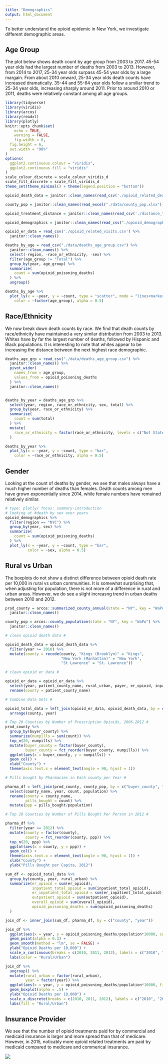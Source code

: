 ```yaml
---
title: "Demographics"
output: html_document
---
```


To better understand the opioid epidemic in New York, we investigate different demographic areas. 

## Age Group

The plot below shows death count by age group from 2003 to 2017. 45-54 year olds had the largest number of deaths from 2003 to 2013. However, from 2014 to 2017, 25-34 year olds surpass 45-54 year olds by a large margain. From about 2010 onward, 25-34 year olds death counts have increased dramatically. 35-44 and 55-64 year olds follow a smiliar trend to 25-34 year olds, increasing sharply around 2011. Prior to around 2010 or 2011, deaths were relatively constant among all age groups. 


```r
library(tidyverse)
library(viridis)
library(arcos)
library(readxl)
library(plotly)
knitr::opts_chunk$set(
	echo = TRUE,
	warning = FALSE,
	fig.width = 8, 
  fig.height = 6,
  out.width = "90%"
)
options(
  ggplot2.continuous.colour = "viridis",
  ggplot2.continuous.fill = "viridis"
)
scale_colour_discrete = scale_colour_viridis_d
scale_fill_discrete = scale_fill_viridis_d
theme_set(theme_minimal() + theme(legend.position = "bottom"))
```

```r

opioid_death_data = janitor::clean_names(read_csv('./opioid_related_deaths.csv'))

county_pop = janitor::clean_names(read_excel("./data/county_pop.xlsx"))

opioid_treatment_distance = janitor::clean_names(read_csv('./distance_to_treatment.csv'))

opioid_demographics = janitor::clean_names(read_csv("./opioid_demographics.csv"))

opioid_er_data = read_csv('./opioid_related_visits.csv') %>% 
  janitor::clean_names()
```

```r
deaths_by_age = read_csv("./data/deaths_age_group.csv") %>% 
  janitor::clean_names() %>% 
  select(-region, -race_or_ethnicity, -sex) %>% 
  filter(age_group != "Total") %>% 
  group_by(year, age_group) %>% 
  summarize(
    count = sum(opioid_poisoning_deaths)
  ) %>% 
  ungroup()
```

```r
deaths_by_age %>% 
  plot_ly(x = ~year, y = ~count, type = "scatter", mode = "lines+markers",
    color = ~factor(age_group), alpha = 0.5)
```

## Race/Ethnicity

We now break down death counts by race. We find that death counts by race/ethnicity have maintained a very similar distribution from 2003 to 2013. Whites have by far the largest number of deaths, followed by Hispanic and Black populations. It is interesting to note that whites appear to be increasing the distance between the next highest race demographic.

```r
deaths_age_grp = read_csv("./data/deaths_age_group.csv") %>% 
  janitor::clean_names() %>% 
  pivot_wider(
    names_from = age_group,
    values_from = opioid_poisoning_deaths
  ) %>% 
  janitor::clean_names()


deaths_by_year = deaths_age_grp %>% 
  select(year, region, race_or_ethnicity, sex, total) %>% 
  group_by(year, race_or_ethnicity) %>% 
  summarize(
    count = sum(total)
  ) %>% 
  mutate(
    race_or_ethnicity = factor(race_or_ethnicity, levels = c("Not Stated", "Other Non Hispanic", "Black Non Hispanic", "Hispanic", "White Non Hispanic"))
  )
```

```r
deaths_by_year %>% 
  plot_ly(x = ~year, y = ~count, type = "bar",
    color = ~race_or_ethnicity, alpha = 0.5)
```

## Gender

Looking at the count of deaths by gender, we see that males always have a much higher number of deaths than females. Death counts among men have grown exponentially since 2014, while female numbers have remained relatively similar. 

```r

# type: plotly/ focus: summary-introduction
# looking at #death by sex over years
opioid_demographics %>% 
  filter(region == "NYC") %>% 
  group_by(year, sex) %>% 
  summarize(
    count = sum(opioid_poisoning_deaths)
  ) %>% 
  plot_ly(x = ~year, y = ~count, type = "bar",
          color = ~sex, alpha = 0.5)
```

## Rural vs Urban

The boxplots do not show a distinct difference between opioid death rate per 10,000 in rural vs urban communities. It is somewhat surprising that, when adjusting for population, there is not more of a difference in rural and urban areas. However, we do see a slight increasng trend in urban deaths between 2010 and 2012.

```r
prod_county = arcos::summarized_county_annual(state = "NY", key = "WaPo") %>% 
  janitor::clean_names()

county_pop = arcos::county_population(state = "NY", key = "WaPo") %>% 
  janitor::clean_names()
```


```r

# clean opioid death data #

opioid_death_data = opioid_death_data %>%
  filter(year >= 2010) %>% 
  mutate(county = recode(county, "Kings (Brooklyn)" = "Kings",
                         "New York (Manhattan)" = "New York",
                         "St Lawrence" = "St. Lawrence"))

# clean opioid er data #

opioid_er_data = opioid_er_data %>% 
  select(year, patient_county_name, rural_urban, payer, er_opioid, inpatient_total_opioid, er_inpatient_total_opioid, outpatient_opioid, overall_opioid) %>%
  rename(county = patient_county_name)

# Combine Data Sets #

opioid_total_data = left_join(opioid_er_data, opioid_death_data, by = c('county', 'year')) %>% 
  arrange(county, year)
```

```r
# Top 20 Counties by Number of Prescription Opioids, 2006-2012 #
prod_county %>% 
  group_by(buyer_county) %>% 
  summarize(numpills = sum(count)) %>% 
  top_n(20, numpills) %>% 
  mutate(buyer_county = factor(buyer_county),
         buyer_county = fct_reorder(buyer_county, numpills)) %>% 
  ggplot(aes(x = buyer_county, y = numpills)) +
  geom_col() +
  xlab("County") +
  theme(axis.text.x = element_text(angle = 90, hjust = 1))
```

```r

# Pills bought by Pharmacies in Each county per Year #

pharma_df = left_join(prod_county, county_pop, by = c("buyer_county", "year")) %>% 
  select(county_name, year, count, population) %>% 
  rename(county = county_name,
         pills_bought = count) %>% 
  mutate(ppp = pills_bought/population)

```

```r
# Top 20 Counties by Number of Pills Bought Per Person in 2012 #

pharma_df %>% 
  filter(year == 2012) %>% 
  mutate(county = factor(county),
         county = fct_reorder(county, ppp)) %>% 
  top_n(20, ppp) %>% 
  ggplot(aes(x = county, y = ppp)) +
  geom_col() +  
  theme(axis.text.x = element_text(angle = 90, hjust = 1)) +
  xlab("County") +
  ylab("Pills Bought per Capita, 2012")
```

```r
sum_df <- opioid_total_data %>% 
  group_by(county, year, rural_urban) %>% 
  summarize(er_opioid = sum(er_opioid),
            inpatient_total_opioid = sum(inpatient_total_opioid),
            er_inpatient_total_opioid = sum(er_inpatient_total_opioid),
            outpatient_opioid = sum(outpatient_opioid),
            overall_opioid = sum(overall_opioid),
            opioid_poisoning_deaths = sum(opioid_poisoning_deaths)
  )
```

```r
join_df <- inner_join(sum_df, pharma_df, by = c("county", "year"))
```


```r
join_df %>% 
  ggplot(aes(x = year, y = opioid_poisoning_deaths/population*10000, color = rural_urban)) +
  geom_point(alpha = 0.3) +
  geom_smooth(method = "lm", se = FALSE) +
  ylab("Opioid Deaths per 10,000") +
  scale_x_continuous(breaks = c(2010, 2011, 2012), labels = c("2010", "2011", "2012")) +
  labs(color = "Rural/Urban")
```

```r
join_df %>% 
  ungroup() %>% 
  mutate(rural_urban = factor(rural_urban),
         year = factor(year)) %>% 
  ggplot(aes(x = year, y = opioid_poisoning_deaths/population*10000, fill = rural_urban)) +
  geom_boxplot(alpha = .5) +
  ylab("Opioid Deaths per 10,000") +
  scale_x_discrete(breaks = c(2010, 2011, 2012), labels = c("2010", "2011", "2012")) +
  labs(fill = "Rural/Urban")
```

## Insurance Provider 

We see that the number of opioid treatments paid for by commercial and medicaid insurance is larger and more spread than that of medicare. However, in 2015, noticably more opioid related treatments are paid by medicaid compared to medicare and commerical insurance.

![](boxplot_insurance.gif)
